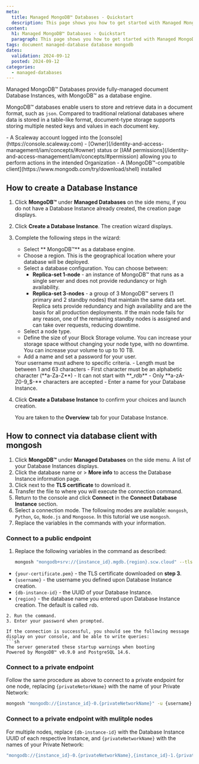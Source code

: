 ```yaml
---
meta:
  title: Managed MongoDB™ Databases - Quickstart
  description: This page shows you how to get started with Managed MongoDB™ Databases.
content:
  h1: Managed MongoDB™ Databases - Quickstart
  paragraph: This page shows you how to get started with Managed MongoDB™ Databases.
tags: document managed-database database mongodb
dates:
  validation: 2024-09-12
  posted: 2024-09-12
categories:
  - managed-databases
---
```


Managed MongoDB™ Databases provide fully-managed document Database Instances, with  MongoDB™ as a database engine.

MongoDB™ databases enable users to store and retrieve data in a document format, such as `json`. Compared to traditional relational databases where data is stored in a table-like format, document-type storage supports storing multiple nested keys and values in each document key.

<Macro id="requirements" />
- A Scaleway account logged into the [console](https://console.scaleway.com)
- [Owner](/identity-and-access-management/iam/concepts/#owner) status or [IAM permissions](/identity-and-access-management/iam/concepts/#permission) allowing you to perform actions in the intended Organization
- A [MongoDB™-compatible client](https://www.mongodb.com/try/download/shell) installed

## How to create a Database Instance

1. Click **MongoDB™** under **Managed Databases** on the side menu, if you do not have a Database Instance already created, the creation page displays.
2. Click **Create a Database Instance**. The creation wizard displays.
3. Complete the following steps in the wizard:
    - Select ** MongoDB™** as a database engine.
    - Choose a region. This is the geographical location where your database will be deployed.
    - Select a database configuration. You can choose between:
        - **Replica-set 1-node** - an instance of MongoDB™ that runs as a single server and does not provide redundancy or high availability.
        - **Replica-set 3-nodes** - a group of 3 MongoDB™ servers (1 primary and 2 standby nodes) that maintain the same data set. Replica sets provide redundancy and high availability and are the basis for all production deployments. If the main node fails for any reason, one of the remaining standby nodes is assigned and can take over requests, reducing downtime.
    - Select a node type.
    - Define the size of your Block Storage volume. You can increase your storage space without changing your node type, with no downtime. You can increase your volume to up to 10 TB.
    - Add a name and set a password for your user.
    <Message type="important">
    Your username must adhere to specific criteria.
      - Length must be between 1 and 63 characters
      - First character must be an alphabetic character (**a-Za-Z**)
      - It can not start with **_rdb**
      - Only **a-zA-Z0-9_$-** characters are accepted
    </Message>
    - Enter a name for your Database Instance.
4. Click **Create a Database Instance** to confirm your choices and launch creation.

    You are taken to the **Overview** tab for your Database Instance.

## How to connect via database client with mongosh

1. Click **MongoDB™** under **Managed Databases** on the side menu. A list of your Database Instances displays.
2. Click the database name or <Icon name="more" /> > **More info** to access the Database Instance information page.
3. Click <Icon name="download" /> next to the **TLS certificate** to download it.
4. Transfer the file to where you will execute the connection command.
5. Return to the console and click **Connect** in the **Connect Database Instance** section.
6. Select a connection mode. The following modes are available: `mongosh`, `Python`, `Go`, `Node.js` and `Mongoose`. In this tutorial we use `mongosh`.
7. Replace the variables in the commands with your information.

### Connect to a public endpoint

1. Replace the following variables in the command as described:
    ```sh
    mongosh "mongodb+srv://{instance_id}.mgdb.{region}.scw.cloud" --tlsCAFile {your_certificate.pem} -u {username}
    ```

  - `{your-certificate.pem}` - the TLS certificate downloaded on **step 3**.
  - `{username}` -  the username you defined upon Database Instance creation.
  - `{db-instance-id}` - the UUID of your Database Instance.
  - `{region}` - the database name you entered upon Database Instance creation. The default is called `rdb`.

  ```
2. Run the command.
3. Enter your password when prompted.

If the connection is successful, you should see the following message display on your console, and be able to write queries:
  ```sh
  The server generated these startup warnings when booting
  Powered by MongoDB™ v0.9.0 and PostgreSQL 14.6.
  ```

### Connect to a private endpoint

Follow the same procedure as above to connect to a private endpoint for one node, replacing `{privateNetorkName}` with the name of your Private Network:

  ```sh
  mongosh "mongodb://{instance_id}-0.{privateNetworkName}" -u {username}
  ```
### Connect to a private endpoint with mulitple nodes

For multiple nodes, replace `{db-instance-id}` with the Database Instance UUID of each respective Instance, and `{privateNetworkName}` with the names of your Private Network:

  ```sh
  "mongodb://{instance_id}-0.{privateNetworkName},{instance_id}-1.{privateNetworkName},{instance_id}-2.{privateNetworkName}" -u {username}
  ```
